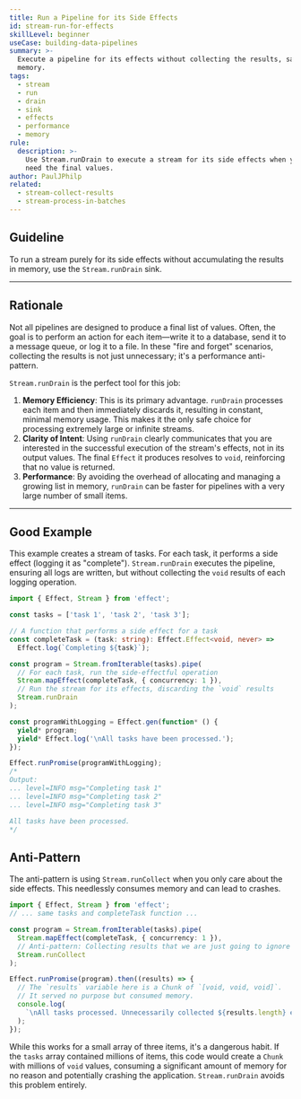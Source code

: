 ```yaml
---
title: Run a Pipeline for its Side Effects
id: stream-run-for-effects
skillLevel: beginner
useCase: building-data-pipelines
summary: >-
  Execute a pipeline for its effects without collecting the results, saving
  memory.
tags:
  - stream
  - run
  - drain
  - sink
  - effects
  - performance
  - memory
rule:
  description: >-
    Use Stream.runDrain to execute a stream for its side effects when you don't
    need the final values.
author: PaulJPhilp
related:
  - stream-collect-results
  - stream-process-in-batches
---
```


## Guideline

To run a stream purely for its side effects without accumulating the results in memory, use the `Stream.runDrain` sink.

---

## Rationale

Not all pipelines are designed to produce a final list of values. Often, the goal is to perform an action for each item—write it to a database, send it to a message queue, or log it to a file. In these "fire and forget" scenarios, collecting the results is not just unnecessary; it's a performance anti-pattern.

`Stream.runDrain` is the perfect tool for this job:

1.  **Memory Efficiency**: This is its primary advantage. `runDrain` processes each item and then immediately discards it, resulting in constant, minimal memory usage. This makes it the only safe choice for processing extremely large or infinite streams.
2.  **Clarity of Intent**: Using `runDrain` clearly communicates that you are interested in the successful execution of the stream's effects, not in its output values. The final `Effect` it produces resolves to `void`, reinforcing that no value is returned.
3.  **Performance**: By avoiding the overhead of allocating and managing a growing list in memory, `runDrain` can be faster for pipelines with a very large number of small items.

---

## Good Example

This example creates a stream of tasks. For each task, it performs a side effect (logging it as "complete"). `Stream.runDrain` executes the pipeline, ensuring all logs are written, but without collecting the `void` results of each logging operation.

```typescript
import { Effect, Stream } from 'effect';

const tasks = ['task 1', 'task 2', 'task 3'];

// A function that performs a side effect for a task
const completeTask = (task: string): Effect.Effect<void, never> =>
  Effect.log(`Completing ${task}`);

const program = Stream.fromIterable(tasks).pipe(
  // For each task, run the side-effectful operation
  Stream.mapEffect(completeTask, { concurrency: 1 }),
  // Run the stream for its effects, discarding the `void` results
  Stream.runDrain
);

const programWithLogging = Effect.gen(function* () {
  yield* program;
  yield* Effect.log('\nAll tasks have been processed.');
});

Effect.runPromise(programWithLogging);
/*
Output:
... level=INFO msg="Completing task 1"
... level=INFO msg="Completing task 2"
... level=INFO msg="Completing task 3"

All tasks have been processed.
*/
```

## Anti-Pattern

The anti-pattern is using `Stream.runCollect` when you only care about the side effects. This needlessly consumes memory and can lead to crashes.

```typescript
import { Effect, Stream } from 'effect';
// ... same tasks and completeTask function ...

const program = Stream.fromIterable(tasks).pipe(
  Stream.mapEffect(completeTask, { concurrency: 1 }),
  // Anti-pattern: Collecting results that we are just going to ignore
  Stream.runCollect
);

Effect.runPromise(program).then((results) => {
  // The `results` variable here is a Chunk of `[void, void, void]`.
  // It served no purpose but consumed memory.
  console.log(
    `\nAll tasks processed. Unnecessarily collected ${results.length} empty results.`
  );
});
```

While this works for a small array of three items, it's a dangerous habit. If the `tasks` array contained millions of items, this code would create a `Chunk` with millions of `void` values, consuming a significant amount of memory for no reason and potentially crashing the application. `Stream.runDrain` avoids this problem entirely.
